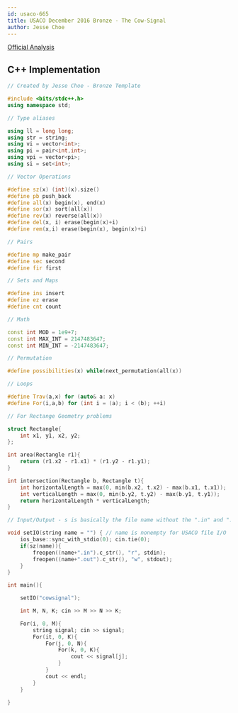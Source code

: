 ```yaml
---
id: usaco-665
title: USACO December 2016 Bronze - The Cow-Signal
author: Jesse Choe
---
```


[Official Analysis](http://www.usaco.org/current/data/sol_cowsignal_bronze_dec16.html)

<LanguageSection>
<CPPSection>

## C++ Implementation

```cpp
// Created by Jesse Choe - Bronze Template

#include <bits/stdc++.h>
using namespace std;

// Type aliases

using ll = long long;
using str = string; 
using vi = vector<int>;
using pi = pair<int,int>;
using vpi = vector<pi>;
using si = set<int>;

// Vector Operations

#define sz(x) (int)(x).size()
#define pb push_back
#define all(x) begin(x), end(x)
#define sor(x) sort(all(x))
#define rev(x) reverse(all(x))
#define del(x, i) erase(begin(x)+i)
#define rem(x,i) erase(begin(x), begin(x)+i)

// Pairs

#define mp make_pair
#define sec second
#define fir first

// Sets and Maps

#define ins insert
#define ez erase
#define cnt count

// Math

const int MOD = 1e9+7;
const int MAX_INT = 2147483647;
const int MIN_INT = -2147483647;

// Permutation

#define possibilities(x) while(next_permutation(all(x))

// Loops

#define Trav(a,x) for (auto& a: x)
#define For(i,a,b) for (int i = (a); i < (b); ++i)

// For Rectange Geometry problems

struct Rectangle{
	int x1, y1, x2, y2;
};

int area(Rectangle r1){
	return (r1.x2 - r1.x1) * (r1.y2 - r1.y1);
}

int intersection(Rectangle b, Rectangle t){
	int horizontalLength = max(0, min(b.x2, t.x2) - max(b.x1, t.x1)); 
	int verticalLength = max(0, min(b.y2, t.y2) - max(b.y1, t.y1));
	return horizontalLength * verticalLength; 
}

// Input/Output - s is basically the file name without the ".in" and ".out"

void setIO(string name = "") { // name is nonempty for USACO file I/O
    ios_base::sync_with_stdio(0); cin.tie(0); 
    if(sz(name)){
        freopen((name+".in").c_str(), "r", stdin);
        freopen((name+".out").c_str(), "w", stdout);
    }
}

int main(){

	setIO("cowsignal"); 

	int M, N, K; cin >> M >> N >> K;

	For(i, 0, M){
		string signal; cin >> signal;
		For(it, 0, K){
			For(j, 0, N){
				For(k, 0, K){
					cout << signal[j];
				}
			}
			cout << endl;
		}
	}

}

```

</CPPSection>
</LanguageSection>
